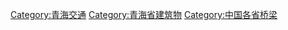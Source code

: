 [[Category:青海交通|Category:青海交通]]
[[Category:青海省建筑物|Category:青海省建筑物]]
[[Category:中国各省桥梁|Category:中国各省桥梁]]